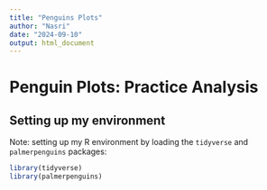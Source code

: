 ```yaml
---
title: "Penguins Plots"
author: "Nasri"
date: "2024-09-10"
output: html_document
---
```


# Penguin Plots: Practice Analysis

## Setting up my environment
Note: setting up my R environment by loading the `tidyverse` and
`palmerpenguins` packages:
```r
library(tidyverse)
library(palmerpenguins)
```

